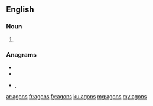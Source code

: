 ==English==

===Noun===
{{head|en|noun plural form}}

# {{plural of|agon|lang=en}}

===Anagrams===
* {{l|en|Gaons}}
* {{l|en|Goans}}
* {{l|en|sango}}, {{l|en|Sango}}

[[ar:agons]]
[[fr:agons]]
[[fy:agons]]
[[ku:agons]]
[[mg:agons]]
[[my:agons]]